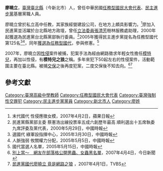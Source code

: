'''廖曉立'''{{bd||||}}，[[臺灣|臺灣]][[新北市|臺北縣]]（今新北市）人，曾任中華民國[[國大代表|任務型國民大會代表]]、[[民主進步黨|民主進步黨]]基層黨職人員。

廖曉立曾於私立高中任教，其家族經營建設公司，在地方上頗具影響力。<ref>末代國代 性侵應徵女模，2007年4月2日，蘋果日報</ref>廖加入民進黨並活躍於台北縣地方政壇，曾任[[立法委員|立法委員]][[張清芳_(政治人物)|張清芳]]樹林服務處助理，2000年起獲選為民進黨台北縣黨部執行委員。<ref>民進黨縣黨部主委 蔡憲浩出線投票率五成六創歷年最高 順利選出十五席執委九席評委及黨代表，2000年5月29日，中國時報</ref>2005年獲得民主進步黨提名為任務型國代第125名<ref>選國代 綠軍設指揮中心，2005年3月30日，中國時報</ref><ref>人脈強弱 攸關權力分配，2005年5月5日，中國時報</ref>，同年[[2005年中華民國任務型國代選舉|獲選為任務型國代]]，參與修憲。<ref>國代當選人名單，2005年5月15日，中國時報</ref>

2007年，廖曉立因[[性侵|性侵]]案件被捕，犯案手法為經由網路徵求年輕女性擔任[[模特兒|模特兒]]，再加以性侵，有'''模特兒之狼'''之稱。多年來犯下50起左右的性侵案件，活動範圍主要在臺北縣。被捕[[交保|交保]]之後再度犯案，二度交保後不知去向。<ref>[http://www.nownews.com/2007/04/04/138-2076860.htm 別上當～　網友在部落格公開男蟲、女蟲黑名單]，2007年4月4日，今日新聞</ref><ref>[http://news.tvbs.com.tw/entry/329465 民進黨國代廖曉立 竟是網路之狼] {{Wayback|url=http://news.tvbs.com.tw/entry/329465 |date=20190629075417 }}，2007年4月1日，TVBS</ref>

== 參考文獻 ==
<references />

{{任務型國民大會代表}}
{{Authority control}}

[[Category:臺灣高級中學教師|Category:臺灣高級中學教師]]
[[Category:任務型國民大會代表|Category:任務型國民大會代表]]
[[Category:臺灣強制性交罪犯|Category:臺灣強制性交罪犯]]
[[Category:民主進步黨黨員|Category:民主進步黨黨員]]
[[Category:新北市人|Category:新北市人]]
[[Category:廖姓|Category:廖姓]]